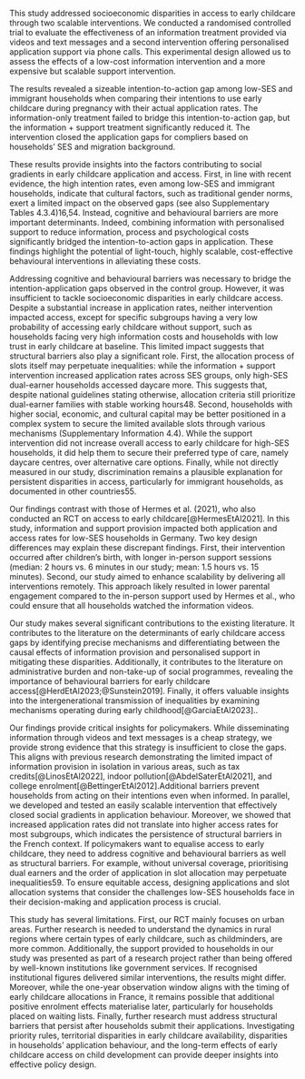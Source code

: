 This study addressed socioeconomic disparities in access to early childcare through two scalable interventions. We conducted a randomised controlled trial to evaluate the effectiveness of an information treatment provided via videos and text messages and a second intervention offering personalised application support via phone calls. This experimental design allowed us to assess the effects of a low-cost information intervention and a more expensive but scalable support intervention.

The results revealed a sizeable intention-to-action gap among low-SES and immigrant households when comparing their intentions to use early childcare during pregnancy with their actual application rates. The information-only treatment failed to bridge this intention-to-action gap, but the information + support treatment significantly reduced it. The intervention closed the application gaps for compliers based on households’ SES and migration background. 

These results provide insights into the factors contributing to social gradients in early childcare application and access. First, in line with recent evidence, the high intention rates, even among low-SES and immigrant households, indicate that cultural factors, such as traditional gender norms, exert a limited impact on the observed gaps (see also Supplementary Tables 4.3.4)16,54. Instead, cognitive and behavioural barriers are more important determinants. Indeed, combining information with personalised support to reduce information, process and psychological costs significantly bridged the intention-to-action gaps in application. These findings highlight the potential of light-touch, highly scalable, cost-effective behavioural interventions in alleviating these costs.

Addressing cognitive and behavioural barriers was necessary to bridge the intention-application gaps observed in the control group. However, it was insufficient to tackle socioeconomic disparities in early childcare access. Despite a substantial increase in application rates, neither intervention impacted access, except for specific subgroups having a very low probability of accessing early childcare without support, such as households facing very high information costs and households with low trust in early childcare at baseline. This limited impact suggests that structural barriers also play a significant role. First, the allocation process of slots itself may perpetuate inequalities: while the information + support intervention increased application rates across SES groups, only high-SES dual-earner households accessed daycare more. This suggests that, despite national guidelines stating otherwise, allocation criteria still prioritize dual-earner families with stable working hours48. Second, households with higher social, economic, and cultural capital may be better positioned in a complex system to secure the limited available slots through various mechanisms (Supplementary Information 4.4). While the support intervention did not increase overall access to early childcare for high-SES households, it did help them to secure their preferred type of care, namely daycare centres, over alternative care options. Finally, while not directly measured in our study, discrimination remains a plausible explanation for persistent disparities in access, particularly for immigrant households, as documented in other countries55.


Our findings contrast with those of Hermes et al. (2021), who also conducted an RCT on access to early childcare[@HermesEtAl2021]. In this study, information and support provision impacted both application and access rates for low-SES households in Germany. Two key design differences may explain these discrepant findings. First, their intervention occurred after children's birth, with longer in-person support sessions (median: 2 hours vs. 6 minutes in our study; mean: 1.5 hours vs. 15 minutes). Second, our study aimed to enhance scalability by delivering all interventions remotely. This approach likely resulted in lower parental engagement compared to the in-person support used by Hermes et al., who could ensure that all households watched the information videos. 

Our study makes several significant contributions to the existing literature. It contributes to the literature on the determinants of early childcare access gaps by identifying precise mechanisms and differentiating between the causal effects of information provision and personalised support in mitigating these disparities. Additionally, it contributes to the literature on administrative burden and non-take-up of social programmes, revealing the importance of behavioural barriers for early childcare access[@HerdEtAl2023;@Sunstein2019]. Finally, it offers valuable insights into the intergenerational transmission of inequalities by examining mechanisms operating during early childhood[@GarciaEtAl2023]..



Our findings provide critical insights for policymakers. While disseminating information through videos and text messages is a cheap strategy, we provide strong evidence that this strategy is insufficient to close the gaps.  This aligns with previous research demonstrating the limited impact of information provision in isolation in various areas, such as tax credits[@LinosEtAl2022], indoor pollution[@AbdelSaterEtAl2021], and college enrolment[@BettingerEtAl2012].Additional barriers prevent households from acting on their intentions even when informed. In parallel, we developed and tested an easily scalable intervention that effectively closed social gradients in application behaviour. Moreover, we showed that increased application rates did not translate into higher access rates for most subgroups, which indicates the persistence of structural barriers in the French context. If policymakers want to equalise access to early childcare, they need to address cognitive and behavioural barriers as well as structural barriers. For example, without universal coverage, prioritising dual earners and the order of application in slot allocation may perpetuate inequalities59. To ensure equitable access, designing applications and slot allocation systems that consider the challenges low-SES households face in their decision-making and application process is crucial.

This study has several limitations. First, our RCT mainly focuses on urban areas. Further research is needed to understand the dynamics in rural regions where certain types of early childcare, such as childminders, are more common. Additionally, the support provided to households in our study was presented as part of a research project rather than being offered by well-known institutions like government services. If recognised institutional figures delivered similar interventions, the results might differ. Moreover, while the one-year observation window aligns with the timing of early childcare allocations in France, it remains possible that additional positive enrolment effects materialise later, particularly for households placed on waiting lists. Finally, further research must address structural barriers that persist after households submit their applications. Investigating priority rules, territorial disparities in early childcare availability, disparities in households' application behaviour, and the long-term effects of early childcare access on child development can provide deeper insights into effective policy design.

